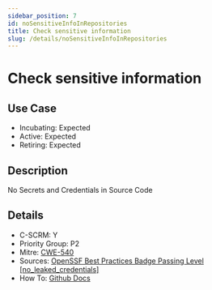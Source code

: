 ```yaml
---
sidebar_position: 7
id: noSensitiveInfoInRepositories
title: Check sensitive information
slug: /details/noSensitiveInfoInRepositories
---
```


# Check sensitive information

## Use Case

- Incubating: Expected
- Active: Expected
- Retiring: Expected

## Description

No Secrets and Credentials in Source Code

## Details

- C-SCRM: Y
- Priority Group: P2
- Mitre: [CWE-540](https://cwe.mitre.org/data/definitions/540.html)
- Sources: [OpenSSF Best Practices Badge Passing Level [no_leaked_credentials]](https://www.bestpractices.dev/en/criteria#0.no_leaked_credentials)
- How To: [Github Docs](https://docs.github.com/en/code-security/secret-scanning/about-secret-scanning)

